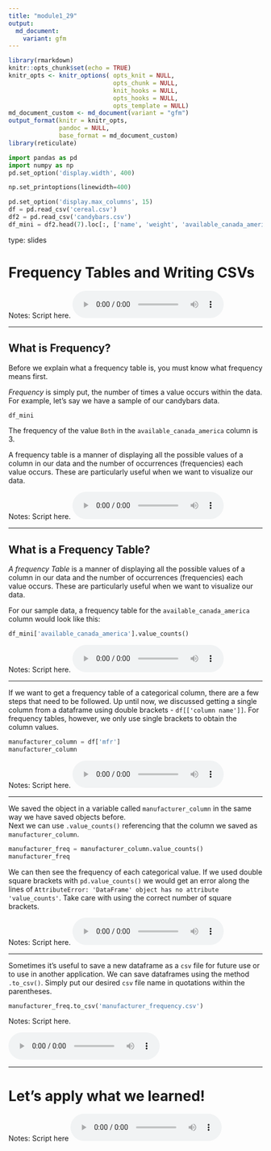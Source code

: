 ```yaml
---
title: "module1_29"
output: 
  md_document:
    variant: gfm
---
```



```r
library(rmarkdown)
knitr::opts_chunk$set(echo = TRUE)
knitr_opts <- knitr_options( opts_knit = NULL,
                             opts_chunk = NULL,
                             knit_hooks = NULL,
                             opts_hooks = NULL,
                             opts_template = NULL)
md_document_custom <- md_document(variant = "gfm")
output_format(knitr = knitr_opts,
              pandoc = NULL,
              base_format = md_document_custom)
library(reticulate)
```


```python
import pandas as pd
import numpy as np
pd.set_option('display.width', 400)

np.set_printoptions(linewidth=400)

pd.set_option('display.max_columns', 15)
df = pd.read_csv('cereal.csv')
df2 = pd.read_csv('candybars.csv')
df_mini = df2.head(7).loc[:, ['name', 'weight', 'available_canada_america' ]]
```


type: slides

# Frequency Tables and Writing CSVs 

Notes: Script here.
<html>
<audio controls >
<source src="/placeholder_audio.mp3" />
</audio></html>

---

## What is Frequency?

Before we explain what a frequency table is, you must know what frequency means first. 

_*Frequency*_ is simply put, the number of times a value occurs within the data. For example, let's say we have a sample of our candybars data. 

```python
df_mini
```

The frequency of the value `Both` in the `available_canada_america` column is 3. 

A frequency table is a manner of displaying all the possible values of a column in our data and the number of occurrences (frequencies) each value occurs. These are particularly useful when we want to visualize our data.

Notes: Script here.
<html>
<audio controls >
<source src="/placeholder_audio.mp3" />
</audio></html>

---

## What is a Frequency Table?

_*A frequency Table*_ is a manner of displaying all the possible values of a column in our data and the number of occurrences (frequencies) each value occurs. These are particularly useful when we want to visualize our data.

For our sample data, a frequency table for the `available_canada_america` column would look like this: 

```python

df_mini['available_canada_america'].value_counts()
```



Notes: Script here.
<html>
<audio controls >
<source src="/placeholder_audio.mp3" />
</audio></html>

---

If we want to get a frequency table of a categorical column, there are a few steps that need to be followed. 
Up until now,  we discussed getting a single column from a dataframe using double brackets - `df[['column name']]`. For frequency tables, however, we only use single brackets to obtain the column values.

```python
manufacturer_column = df['mfr']
manufacturer_column
```

Notes: Script here.
<html>
<audio controls >
  <source src="/placeholder_audio.mp3" />
</audio></html>

---

We saved the object in a variable called `manufacturer_column` in the same way we have saved objects before.    
Next we can use `.value_counts()` referencing that the column we saved as `manufacturer_column`.  


```python
manufacturer_freq = manufacturer_column.value_counts()
manufacturer_freq
```

We can then see the frequency of each categorical value.
If we used double square brackets with `pd.value_counts()` we would get an error along the lines of `AttributeError: 'DataFrame' object has no attribute 'value_counts'`. Take care with using the correct number of square brackets.

Notes: Script here.
<html>
<audio controls >
<source src="/placeholder_audio.mp3" />
</audio></html>

---

Sometimes it's useful to save a new dataframe as a `csv` file for future use or to use in another application. We can save dataframes using the method `.to_csv()`. Simply put our desired `csv` file name in quotations within the parentheses. 

```python
manufacturer_freq.to_csv('manufacturer_frequency.csv')
```


Notes: Script here.

<html>
<audio controls >
<source src="/placeholder_audio.mp3" />
</audio></html>

---

# Let’s apply what we learned!

Notes: Script here
<html>
<audio controls >
  <source src="/placeholder_audio.mp3" />
</audio></html>